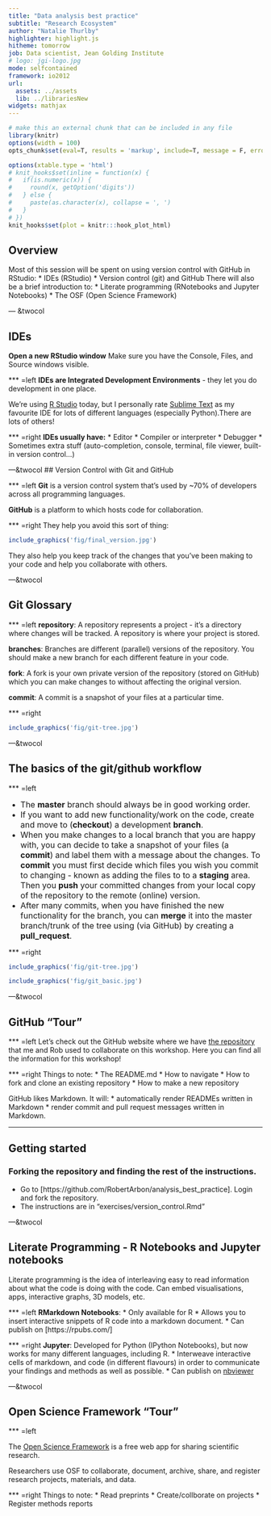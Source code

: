 ```yaml
---
title: "Data analysis best practice"
subtitle: "Research Ecosystem"
author: "Natalie Thurlby"
highlighter: highlight.js
hitheme: tomorrow
job: Data scientist, Jean Golding Institute
# logo: jgi-logo.jpg
mode: selfcontained
framework: io2012
url:
  assets: ../assets
  lib: ../librariesNew
widgets: mathjax
---
```


```r
# make this an external chunk that can be included in any file
library(knitr)
options(width = 100)
opts_chunk$set(eval=T, results = 'markup', include=T, message = F, error = F, warning = F, comment = NA, fig.align = 'center', dpi = 100, tidy = F, cache.path = '.cache/', fig.path = 'fig/')

options(xtable.type = 'html')
# knit_hooks$set(inline = function(x) {
#   if(is.numeric(x)) {
#     round(x, getOption('digits'))
#   } else {
#     paste(as.character(x), collapse = ', ')
#   }
# })
knit_hooks$set(plot = knitr:::hook_plot_html)
```

## Overview

Most of this session will be spent on using version control with GitHub in RStudio:
* IDEs (RStudio)
* Version control (git) and GitHub 
There will also be a brief introduction to:
* Literate programming (RNotebooks and Jupyter Notebooks)
* The OSF (Open Science Framework)

---  &twocol

## IDEs

__Open a new RStudio window__ 
Make sure you have the Console, Files, and Source windows visible.

*** =left
__IDEs are Integrated Development Environments__ - they let you do development in one place. 

We're using [R Studio](https://www.rstudio.com/) today, but I personally rate [Sublime Text](https://www.sublimetext.com/) as my favourite IDE for lots of different languages (especially Python).There are lots of others!

*** =right
__IDEs usually have:__
* Editor
* Compiler or interpreter
* Debugger
* Sometimes extra stuff (auto-completion, console, terminal, file viewer, built-in version control...)

---&twocol
## Version Control with Git and GitHub

*** =left
__Git__ is a version control system that's used by ~70% of developers across all programming languages.

__GitHub__ is a platform to which hosts code for collaboration.

*** =right
They help you avoid this sort of thing:
```r
include_graphics('fig/final_version.jpg')
```
They also help you keep track of the changes that you've been making to your code and help you collaborate with others.

---&twocol

## Git Glossary

*** =left
__repository__: A repository represents a project - it's a directory where changes will be tracked. A repository is where your project is stored.

__branches__: Branches are different (parallel) versions of the repository. You should make a new branch for each different feature in your code.

__fork__: A fork is your own private version of the repository (stored on GitHub) which you can make changes to without affecting the original version.

__commit__: A commit is a snapshot of your files at a particular time.

*** =right
```r
include_graphics('fig/git-tree.jpg')
```

---&twocol

## The basics of the git/github workflow

*** =left

* <font size = 3>The __master__ branch should always be in good working order.</font>
* <font size = 3>If you want to add new functionality/work on the code, create and move to (__checkout__) a development __branch__.</font>
* <font size = 3>When you make changes to a local branch that you are happy with, you can decide to take a snapshot of your files (a __commit__) and label them with a message about the changes. To __commit__ you must first decide which files you wish you commit to changing - known as adding the files to to a __staging__ area. Then you __push__ your committed changes from your local copy of the repository to the remote (online) version.</font>
* <font size = 3>After many commits, when you have finished the new functionality for the branch, you can __merge__ it into the master branch/trunk of the tree using (via GitHub) by creating a __pull_request__.</font>

*** =right
```r
include_graphics('fig/git-tree.jpg')
```
```r
include_graphics('fig/git_basic.jpg')
```

---&twocol

## GitHub "Tour"

*** =left
Let's check out the GitHub website where we have [the repository](https://github.com/RobertArbon/analysis_best_practice) that me and Rob used to collaborate on this workshop. Here you can find all the information for this workshop! 

*** =right
Things to note:
* The README.md
* How to navigate
* How to fork and clone an existing repository
* How to make a new repository

GitHub likes Markdown. It will:
* automatically render READMEs written in Markdown
* render commit and pull request messages written in Markdown.

--- 

## Getting started 
### Forking the repository and finding the rest of the instructions.
* Go to [https://github.com/RobertArbon/analysis_best_practice]. Login and fork the repository.
* The instructions are in "exercises/version_control.Rmd"

<!-- ### Making a new remote branch -->
<!-- * Now go to the forked copy of the repository [https://github.com/YOURUSERNAME/analysis_best_practice]. -->
<!-- * On GitHub, create a new branch called 'workshop-practice' in your fork of the repository. -->
<!-- * Create a new first.md file inside 'workshop-practice' and edit it (from GitHub). -->

<!-- ### Cloning the forked repository -->
<!-- * Open a new RStudio window -->
<!-- * File>New Project...>Version Control>Git -->
<!-- * Enter the git@github.com:YOURUSERNAME/analysis_best_practice.git (which you can find on your forked github repository where the green clone button is) and choose where to store this information. RStudio will always clone the master branch. -->

<!-- ### Working on your local copy of the repository - creating a new local branch: -->
<!-- * Look inside the files area in RStudio (notice that your first.md file is not yet there) -->
<!-- * Choose the new workshop-practice branch from the Git window inside RStudio (on the right hand side it should say master with a down arrow). This creates a new (local) copy of the workshop-practice branch which "tracks" the online version of that branch (allows you to push changes to it and pull changes from it).  -->
<!-- Congratulations, you're set up on the repo and ready to start making changes! -->

<!-- ### Your first commit! -->
<!-- * Notice that the new first.md file has appeared in your directory. -->
<!-- * On this occasion you are the only one using the repository, so there won't be any remote changes to __pull__ (there won't be any changes online that aren't in your local copy), but it's a really important habit to remember to pull before making any new changes. In Rstudio, you can pull from the tracked branch by clicking the blue down arrow in the git tab. -->
<!-- * Open the first.md file in RStudio. -->
<!-- * Make some changes to it and save it (try adding some lines and deleting others) -->
<!-- * In RStudio, go to Tools>Version Control>Diff (or click Diff in the Git window), you will be able to see the __diff__erences between the local version of the file and the remote version, i.e. you'll be able to see the changes you have made (green lines have been added, red lines deleted). -->
<!-- * Look inside the Git window inside RStudio. There will be an unchecked box next to the file and it's status will be 'M' for modified.  -->
<!-- * Tick the 'Staged' checkbox, when you want to __add__ or __stage__ your changes.  -->
<!-- * When you are ready, you can __commit__ these staged changes by clicking 'Commit'. This will require you to write a descriptive message about the changes you have made. You can use markdown (including the same emojis from HackMD for these commit messages) -->
<!-- * You can then __push__ your changes to your forked copy of the repository (the green upwards arrow in the Git window of Rstudio). -->
<!-- * Go to GitHub and check that you see your changes there. -->

<!-- ### Pull from the repository -->
<!-- * To simulate working with someone else, go to GitHub and create a new file called 'second.md'. -->
<!-- * Go back to RStudio and notice that you do not yet have a copy of this file. -->
<!-- * Pull the change from the repository to RStudio. -->

<!-- ### Your first pull request. -->
<!-- Think about a pull request in terms of you are requesting that the remote (online) repository pulls your changes. -->
<!-- * Create a new local file inside your repository 'third.md' and make some changes to it. Notice how this shows up in the git window. These orange question marks mean the file is untracked.  -->
<!-- * Go through the cycle of pulling changes from the remote repository, changing your three .md files, staging their changes, committing and pushing those changes a few more times until you feel you have the hang of it. -->
<!-- * Once you're happy, go back to your GitHub page, go to the forked repository, go to the Pull requests tab and click "New pull request". -->
<!-- * Choose the workshop-practice branch to request to merge it back into the master branch. You can make some comments in the pull request about why you are requesting to be merged back in. -->
<!-- * You can then choose to review and accept the pull request by clicking the 'merge pull request' button, you may also leave some comments about how you feel about (emojis encouraged, :rage5: or :100:?) -->

<!-- ### Take this opportunity to investigate the history/tree of your repository -->
<!-- * In RStudio, go to Tools>Version Control>History (or click the clock face in the git window) -->
<!-- * Invetigate your repository from GitHub, look at your commit logs, etc. -->

<!-- ### When you are finished with your development branch, you can delete it: -->
<!-- * Go to GitHub>Your forked repository>branches and click on the bin icon next to the branch you want to delete. -->

<!-- ### Create a new branch for a new feature -->
<!-- * Do this in the same way as before, by making a new branch in GitHub, then pulling in RStudio to get the new branch information, then changing to the new branch in RStudio (this will only work if your current branch is up to date). -->

<!-- ### The Git Parable: -->
<!-- If you have time you can read this fun metaphor/story about Git: [the Git Parable](http://tom.preston-werner.com/2009/05/19/the-git-parable.html) -->

---&twocol

## Literate Programming - R Notebooks and Jupyter notebooks
Literate programming is the idea of interleaving easy to read information about what the code is doing with the code. Can embed visualisations, apps, interactive graphs, 3D models, etc.

*** =left
__RMarkdown Notebooks__:
* Only available for R
* Allows you to insert interactive snippets of R code into a markdown document.
* Can publish on [https://rpubs.com/]

*** =right
__Jupyter__:
Developed for Python (IPython Notebooks), but now works for many different languages, including R.
* Interweave interactive cells of markdown, and code (in different flavours) in order to communicate your findings and methods as well as possible. 
* Can publish on [nbviewer](http://nbviewer.jupyter.org/)

---&twocol

## Open Science Framework "Tour"

*** =left

The [Open Science Framework](https://osf.io/dashboard) is a free web app for sharing scientific research. 

Researchers use OSF to collaborate, document, archive, share, and register research projects, materials, and data. 

*** =right
Things to note:
* Read preprints
* Create/collborate on projects
* Register methods reports

